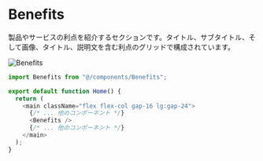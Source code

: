 # Benefits

製品やサービスの利点を紹介するセクションです。タイトル、サブタイトル、そして画像、タイトル、説明文を含む利点のグリッドで構成されています。

![Benefits](/benefits.png)



```js filename="page.tsx"
import Benefits from "@/components/Benefits";

export default function Home() {
  return (
    <main className="flex flex-col gap-16 lg:gap-24">
      {/* ... 他のコンポーネント */}
      <Benefits />
      {/* ... 他のコンポーネント */}
    </main>
  );
}
```